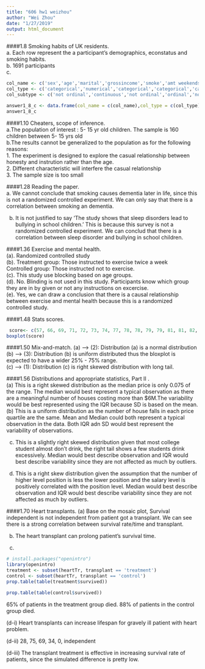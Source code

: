 ```yaml
---
title: "606 hw1 weizhou"
author: "Wei Zhou"
date: "1/27/2019"
output: html_document
---
```


####1.8 Smoking habits of UK residents.    
a. Each row represent the a participant's demographics, econstatus and smoking habits.   
b. 1691 participants   
c. 
```r
col_name <- c('sex','age','marital','grossincome','smoke','amt weekends','amt weekdays')
col_type <- c('categorical','numerical','categorical','categorical','categorical','numerical','numerical')
col_subtype <- c('not ordinal','continuous','not ordinal','ordinal','not ordinal','continous','contiuous')

answer1_8_c <- data.frame(col_name = c(col_name),col_type = c(col_type),col_subtype = c(col_subtype))
answer1_8_c
``` 
####1.10 Cheaters, scope of inference.    
a.The population of interest : 5- 15 yr old children. The sample is 160 children between 5- 15 yrs old   
b.The results cannot be generalized to the population as for the following reasons:    
1. The experiment is designed to explore the casual relationship between honesty and instrution rather than the age.    
2. Different characteristic will interfere the casual relationship      
3. The sample size is too small     


####1.28 Reading the paper.  
a. We cannot conclude that smoking causes dementia later in life, since this is not a randomized controlled experiment. We can only say that there is a correlation between smoking an dementia. 


b. It is not justified to say 'The study shows that sleep disorders lead to bullying in school children.' This is because this survey is not a randomized controlled experiment. We can conclud that there is a correlation between sleep disorder and bullying in school children.

####1.36 Exercise and mental health.   
(a).  Randomized controlled study    
(b).  Treatment group: Those instructed to exercise twice a week   
      Controlled group: Those instructed not to exercise.    
(c).  This study use blocking based on age groups.   
(d).  No. Blinding is not used in this study. Participants know which group they are in by given or not any instructions on excercise.    
(e).  Yes, we can draw a conclusion that there is a causal relationship between exercise and mental health because this is a randomized controlled study.

####1.48 Stats scores.  
```r
 score<- c(57, 66, 69, 71, 72, 73, 74, 77, 78, 78, 79, 79, 81, 81, 82, 83, 83, 88, 89, 94)
boxplot(score)
```

####1.50 Mix-and-match. 
(a) --> (2): Distribution (a) is a normal distribution 
(b) --> (3): Distribution (b) is uniform distributed thus the bloxplot is expected to have a wider 25% - 75% range.    
(c) --> (1): Distribution (c) is right skewed distribution with long tail. 

####1.56 Distributions and appropriate statistics, Part II .  
(a) This is a right skewed distribution as the median price is only 0.075 of the range. The median would best represent a typical observation as there are a meaningful number of houses costing more than $6M.The variability would be best represented using the IQR because SD is based on the mean.   
(b) This is a uniform distribution as the number of house falls in each price quartile are the same. Mean and Median could both represent a typical observation in the data. Both IQR adn SD would best represent  the variability of observations.    

(c) This is a slightly right skewed distribution given that most college student almost don't drink, the right tail shows a few students drink excessively. Median would best describe observation and IQR would best describe variability since they are not affected as much by outliers. 

(d) This is a right skew distribution given the assumption that the number of higher level position is less the lower position and the salary level is positively correlated with the position level. Median would best describe observation and IQR would best describe variability since they are not affected as much by outliers. 

####1.70 Heart transplants. 
(a) Base on the mosaic plot, Survival independent is not independent from patient got a transplant. We can see there is a strong correlation between survival rate/time and transplant. 

(b) The heart transplant can prolong patient's survival time.

(c) 
```r
# install.packages("openintro")
library(openintro)
treatment <- subset(heartTr, transplant == 'treatment')
control <- subset(heartTr, transplant == 'control')
prop.table(table(treatment$survived))
```
```r
prop.table(table(control$survived))
```
65% of patients in the treatment group died.
88% of patients in the control group died.

(d-i) Heart transplants can increase lifespan for gravely ill patient with heart problem.    

(d-ii) 28, 75, 69, 34, 0, independent

(d-iii) 
The transplant treatment is effective in increasing survival rate of patients, since the simulated difference is pretty low.

